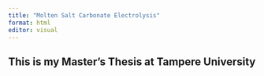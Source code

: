 ```yaml
---
title: "Molten Salt Carbonate Electrolysis"
format: html
editor: visual
---
```


## This is my Master's Thesis at Tampere University

## 
